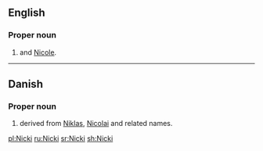==English==

===Proper noun===
{{en-proper noun}}

# {{given name|female|diminutive=Nicola}} and [[Nicole]].

----

==Danish==

===Proper noun===
{{head|da|proper noun}}

# {{given name|male|lang=da}} derived from [[Niklas]], [[Nicolai]] and related names.

[[pl:Nicki]]
[[ru:Nicki]]
[[sr:Nicki]]
[[sh:Nicki]]